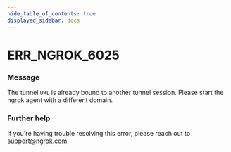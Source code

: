 ```yaml
---
hide_table_of_contents: true
displayed_sidebar: docs
---
```



# ERR_NGROK_6025

### Message

The tunnel `URL` is already bound to another tunnel session. Please start the ngrok agent with a different domain.

### Further help

If you're having trouble resolving this error, please reach out to [support@ngrok.com](mailto:support@ngrok.com?subject=Help%20with%20ERR_NGROK_6025)

<ErrorDetails error="err_ngrok_6025" />
